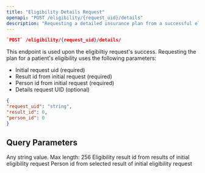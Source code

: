 ```yaml
---
title: "Eligibility Details Request"
openapi: "POST /eligibility/{request_uid}/details"
description: "Requesting a detailed insurance plan from a successful eligibility request"
---
```


<CodeGroup>

```json Endpoint
`POST` /eligibility/{request_uid}/details/
```

</CodeGroup>

This endpoint is used upon the eligibiltiy request's success. Requesting the plan for a patient's eligibility uses the following parameters:

- Initial request uid (required)
- Result id from initial request (required)
- Person id from initial request (required)
- Details request UID (optional)

<RequestExample>

```json Request Example
{
"request_uid": "string",
"result_id": 0,
"person_id": 0
}
```

</RequestExample>

## Query Parameters

<ParamField query="request_uid" path="request_uid" type="string" required>
  Any string value. Max length: 256
</ParamField>

<ParamField query="result_id" path="result_id" type="string" required>
  Eligibility result id from results of initial eligibility request
</ParamField>

<ParamField query="person_id" path="person_id" type="string" required>
  Person id from selected result of initial eligibility request
</ParamField>